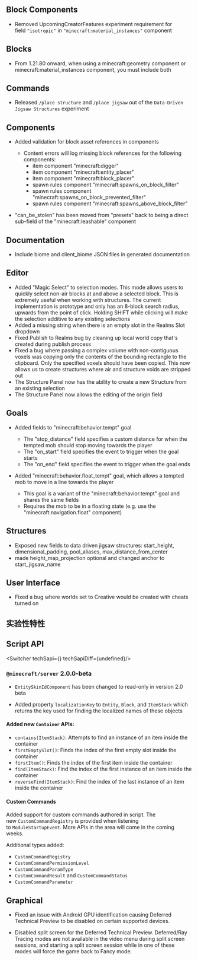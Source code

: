 



## Block Components

-   Removed UpcomingCreatorFeatures experiment requirement for field `"isotropic"` in `"minecraft:material_instances"` component

## Blocks

-   From 1.21.80 onward, when using a minecraft:geometry component or minecraft:material\_instances component, you must include both

## Commands

-   Released `/place structure` and `/place jigsaw` out of the `Data-Driven Jigsaw Structures` experiment

## Components

-   Added validation for block asset references in components
    
    -   Content errors will log missing block references for the following components:
        -   item component "minecraft:digger"
        -   item component "minecraft:entity\_placer"
        -   item component "minecraft:block\_placer"
        -   spawn rules component "minecraft:spawns\_on\_block\_filter"
        -   spawn rules component "minecraft:spawns\_on\_block\_prevented\_filter"
        -   spawn rules component "minecraft:spawns\_above\_block\_filter"
-   "can\_be\_stolen" has been moved from "presets" back to being a direct sub-field of the "minecraft:leashable" component
    

## Documentation

-   Include biome and client\_biome JSON files in generated documentation

## Editor

-   Added "Magic Select" to selection modes. This mode allows users to quickly select non-air blocks at and above a selected block. This is extremely useful when working with structures. The current implementation is prototype and only has an 8-block search radius, upwards from the point of click. Holding SHIFT while clicking will make the selection additive to any existing selections
-   Added a missing string when there is an empty slot in the Realms Slot dropdown
-   Fixed Publish to Realms bug by cleaning up local world copy that's created during publish process
-   Fixed a bug where passing a complex volume with non-contiguous voxels was copying only the contents of the bounding rectangle to the clipboard. Only the specified voxels should have been copied. This now allows us to create structures where air and structure voids are stripped out
-   The Structure Panel now has the ability to create a new Structure from an existing selection
-   The Structure Panel now allows the editing of the origin field
    

## Goals

-   Added fields to "minecraft:behavior.tempt" goal
    
    -   The "stop\_distance" field specifies a custom distance for when the tempted mob should stop moving towards the player
    -   The "on\_start" field specifies the event to trigger when the goal starts
    -   The "on\_end" field specifies the event to trigger when the goal ends
-   Added "minecraft:behavior.float\_tempt" goal, which allows a tempted mob to move in a line towards the player
    
    -   This goal is a variant of the "minecraft:behavior.tempt" goal and shares the same fields
    -   Requires the mob to be in a floating state (e.g. use the "minecraft:navigation.float" component)

## Structures

-   Exposed new fields to data driven jigsaw structures: start\_height, dimensional\_padding, pool\_aliases, max\_distance\_from\_center
-   made height\_map\_projection optional and changed anchor to start\_jigsaw\_name

## User Interface

-   Fixed a bug where worlds set to Creative would be created with cheats turned on




<h2 className="experimental_divider">实验性特性</h2>





## **Script API**

<Switcher techSapi={<TechSapiExp/>} techSapiDiff={undefined}/>

### `@minecraft/server` 2.0.0-beta

-   `EntitySkinIdComponent` has been changed to read-only in version 2.0 beta
    
-   Added property `localizationKey` to `Entity`, `Block`, and `ItemStack` which returns the key used for finding the localized names of these objects
    

#### Added new `Container` APIs:

-   `contains(ItemStack)`: Attempts to find an instance of an item inside the container
-   `firstEmptySlot()`: Finds the index of the first empty slot inside the container
-   `firstItem()`: Finds the index of the first item inside the container
-   `find(ItemStack)`: Find the index of the first instance of an item inside the container
-   `reverseFind(ItemStack)`: Find the index of the last instance of an item inside the container

#### Custom Commands

Added support for custom commands authored in script. The new `CustomCommandRegistry` is provided when listening to `ModuleStartupEvent`. More APIs in the area will come in the coming weeks.

Additional types added:

-   `CustomCommandRegistry`
-   `CustomCommandPermissionLevel`
-   `CustomCommandParamType`
-   `CustomCommandResult` and `CustomCommandStatus`
-   `CustomCommandParameter`

## Graphical

-   Fixed an issue with Android GPU identification causing Deferred Technical Preview to be disabled on certain supported devices.
    
-   Disabled split screen for the Deferred Technical Preview. Deferred/Ray Tracing modes are not available in the video menu during split screen sessions, and starting a split screen session while in one of these modes will force the game back to Fancy mode.